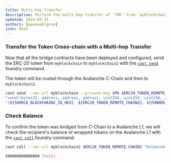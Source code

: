 ```yaml
---
title: Multi-hop Transfer
description: Perform the multi-hop transfer of `TOK` from `myblockchain` to `myblockchain2`, with a 'hop' through the Avalanche C-Chain.
updated: 2024-05-31
authors: [owenwahlgren]
icon: Book
---
```



<Steps>
<Step>

### Transfer the Token Cross-chain with a Multi-hop Transfer

Now that all the bridge contracts have been deployed and configured, send the ERC-20 token from `myblockchain` to `myblockchain2` with the [`cast send`](https://book.getfoundry.sh/reference/cast/cast-send) foundry command.

The token will be routed through the Avalanche C-Chain and then to `myblockchain2`.

```bash
cast send --rpc-url myblockchain --private-key $PK $ERC20_TOKEN_REMOTE_L1 \
"send((bytes32, address, address, address, uint256, uint256, uint256, address), uint256)" \
"(${SOURCE_BLOCKCHAIN2_ID_HEX}, ${ERC20_TOKEN_REMOTE_CHAIN2}, ${FUNDED_ADDRESS}, ${ERC20_C_CHAIN}, 0, 0, 250000, ${FUNDED_ADDRESS})" 500000000000000
```

</Step>
<Step>

### Check Balance

To confirm the token was bridged from C-Chain to a Avalanche L1, we will check the recipient's balance of wrapped tokens on the Avalanche L1 with the [`cast call`](https://book.getfoundry.sh/reference/cast/cast-call?highlight=cast%20call#cast-call) foundry command:

```bash
cast call --rpc-url myblockchain2 $ERC20_TOKEN_REMOTE_CHAIN2 "balanceOf(address)(uint)" $FUNDED_ADDRESS
```

```bash
500000000000000 [5e14]
```
</Step>
</Steps> 
